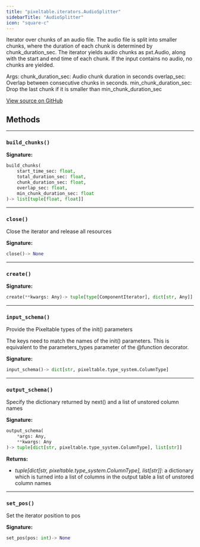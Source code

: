 ```yaml
---
title: "pixeltable.iterators.AudioSplitter"
sidebarTitle: "AudioSplitter"
icon: "square-c"
---
```


Iterator over chunks of an audio file. The audio file is split into smaller chunks, where the duration of each chunk is determined by chunk_duration_sec. The iterator yields audio chunks as pxt.Audio, along with the start and end time of each chunk. If the input contains no audio, no chunks are yielded.

Args: chunk_duration_sec: Audio chunk duration in seconds overlap_sec: Overlap between consecutive chunks in seconds. min_chunk_duration_sec: Drop the last chunk if it is smaller than min_chunk_duration_sec


<a href="https://github.com/pixeltable/pixeltable/blob/main/pixeltable/iterators/audio.py#L16" target="_blank">View source on GitHub</a>

## Methods


---

### `build_chunks()`

**Signature:**

```python
build_chunks(
    start_time_sec: float,
    total_duration_sec: float,
    chunk_duration_sec: float,
    overlap_sec: float,
    min_chunk_duration_sec: float
)-> list[tuple[float, float]]
```


---

### `close()`

Close the iterator and release all resources


**Signature:**

```python
close()-> None
```


---

### `create()`

**Signature:**

```python
create(**kwargs: Any)-> tuple[type[ComponentIterator], dict[str, Any]]
```


---

### `input_schema()`

Provide the Pixeltable types of the init() parameters


The keys need to match the names of the init() parameters. This is equivalent to the parameters_types parameter of the @function decorator.


**Signature:**

```python
input_schema()-> dict[str, pixeltable.type_system.ColumnType]
```


---

### `output_schema()`

Specify the dictionary returned by next() and a list of unstored column names


**Signature:**

```python
output_schema(
    *args: Any,
    **kwargs: Any
)-> tuple[dict[str, pixeltable.type_system.ColumnType], list[str]]
```

**Returns:**

- *tuple[dict[str, pixeltable.type_system.ColumnType], list[str]]*: a dictionary which is turned into a list of columns in the output table a list of unstored column names



---

### `set_pos()`

Set the iterator position to pos


**Signature:**

```python
set_pos(pos: int)-> None
```


